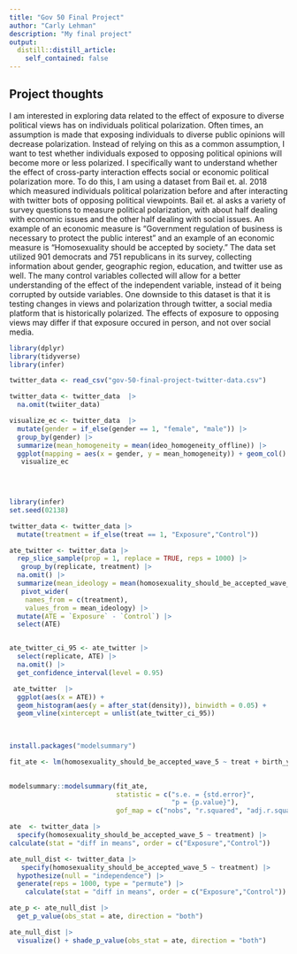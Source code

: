 ```yaml
---
title: "Gov 50 Final Project"
author: "Carly Lehman"
description: "My final project"
output:
  distill::distill_article:
    self_contained: false
---
```




## Project thoughts
 I am interested in exploring data related to the effect of exposure to diverse political views has on individuals political polarization. Often times, an assumption is made that exposing individuals to diverse public opinions will decrease polarization. Instead of relying on this as a common assumption, I want to test whether individuals exposed to opposing political opinions will become more or less polarized. I specifically want to understand whether the effect of cross-party interaction effects social or economic political polarization more. To do this, I am using a dataset from Bail et. al. 2018 which measured individuals political polarization before and after interacting with twitter bots of opposing political viewpoints. Bail et. al asks a variety of survey questions to measure political polarization, with about half dealing with economic issues and the other half dealing with social issues. An example of an economic measure is “Government regulation of business is necessary to protect the public interest” and an example of an economic measure is “Homosexuality should be accepted by society.” The data set utilized 901 democrats and 751 republicans in its survey, collecting information about gender, geographic region, education, and twitter use as well. The many control variables collected will allow for a better understanding of the effect of the independent variable, instead of it being corrupted by outside variables. One downside to this dataset is that it is testing changes in views and polarization through twitter, a social media platform that is historically polarized. The effects of exposure to opposing views may differ if that exposure occured in person, and not over social media. 
 
 
```r
library(dplyr)
library(tidyverse)
library(infer)

twitter_data <- read_csv("gov-50-final-project-twitter-data.csv")
```


```r

twitter_data <- twitter_data  |> 
  na.omit(twiiter_data)

visualize_ec <- twitter_data  |> 
  mutate(gender = if_else(gender == 1, "female", "male")) |>
  group_by(gender) |>
  summarize(mean_homogeneity = mean(ideo_homogeneity_offline)) |>
  ggplot(mapping = aes(x = gender, y = mean_homogeneity)) + geom_col()
   visualize_ec
   

    
```
```r
library(infer)
set.seed(02138)

twitter_data <- twitter_data |>
  mutate(treatment = if_else(treat == 1, "Exposure","Control")) 

ate_twitter <- twitter_data |>
  rep_slice_sample(prop = 1, replace = TRUE, reps = 1000) |>
   group_by(replicate, treatment) |>
  na.omit() |> 
  summarize(mean_ideology = mean(homosexuality_should_be_accepted_wave_5)) |>
   pivot_wider(
    names_from = c(treatment), 
    values_from = mean_ideology) |>
  mutate(ATE = `Exposure` - `Control`) |>
  select(ATE)


ate_twitter_ci_95 <- ate_twitter |>
  select(replicate, ATE) |>
  na.omit() |>
  get_confidence_interval(level = 0.95) 

 ate_twitter  |>
  ggplot(aes(x = ATE)) + 
  geom_histogram(aes(y = after_stat(density)), binwidth = 0.05) +
  geom_vline(xintercept = unlist(ate_twitter_ci_95))
 
 
```

```r
install.packages("modelsummary")

fit_ate <- lm(homosexuality_should_be_accepted_wave_5 ~ treat + birth_year + family_income + education + gender + homosexuality_should_be_accepted_wave_1 + northeast + north_central + south + west, data = twitter_data)
  

modelsummary::modelsummary(fit_ate,
                           statistic = c("s.e. = {std.error}",
                                         "p = {p.value}"),
                           gof_map = c("nobs", "r.squared", "adj.r.squared"))
```
```r
ate  <- twitter_data |>
  specify(homosexuality_should_be_accepted_wave_5 ~ treatment) |>
calculate(stat = "diff in means", order = c("Exposure","Control"))

ate_null_dist <- twitter_data |>
   specify(homosexuality_should_be_accepted_wave_5 ~ treatment) |>
  hypothesize(null = "independence") |>
  generate(reps = 1000, type = "permute") |>
    calculate(stat = "diff in means", order = c("Exposure","Control")) 

ate_p <- ate_null_dist |>
  get_p_value(obs_stat = ate, direction = "both")

ate_null_dist |> 
  visualize() + shade_p_value(obs_stat = ate, direction = "both")
```

